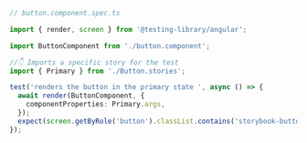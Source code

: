 ```ts
// button.component.spec.ts

import { render, screen } from '@testing-library/angular';

import ButtonComponent from './button.component';

//👇 Imports a specific story for the test
import { Primary } from './Button.stories';

test('renders the button in the primary state ', async () => {
  await render(ButtonComponent, {
    componentProperties: Primary.args,
  });
  expect(screen.getByRole('button').classList.contains('storybook-button--primary')).toBeTruthy();
});
```
